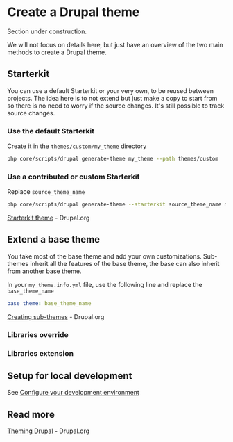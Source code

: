 
# Create a Drupal theme

<Callout type="warning">Section under construction.</Callout>

We will not focus on details here, but just have an overview of the two main methods to create a Drupal theme.

## Starterkit

You can use a default Starterkit or your very own, to be reused between projects.
The idea here is to not extend but just make a copy to start from so there is no need to worry if the source changes.
It's still possible to track source changes.

### Use the default Starterkit

Create it in the `themes/custom/my_theme` directory

```bash
php core/scripts/drupal generate-theme my_theme --path themes/custom
```

### Use a contributed or custom Starterkit

Replace `source_theme_name`

```bash
php core/scripts/drupal generate-theme --starterkit source_theme_name my_theme
```

[Starterkit theme](https://www.drupal.org/docs/core-modules-and-themes/core-themes/starterkit-theme) - Drupal.org

## Extend a base theme

You take most of the base theme and add your own customizations.
Sub-themes inherit all the features of the base theme, the base can also inherit from another base theme.

In your `my_theme.info.yml` file, use the following line and replace the `base_theme_name`

```yaml filename="my_theme.info.yml"
base theme: base_theme_name
```

[Creating sub-themes](https://www.drupal.org/docs/theming-drupal/creating-sub-themes) - Drupal.org

### Libraries override

### Libraries extension

## Setup for local development

See [Configure your development environment](/develop/toolkit-for-drupal-developers#configure-your-development-environment)

## Read more

[Theming Drupal](https://www.drupal.org/docs/develop/theming-drupal) - Drupal.org
